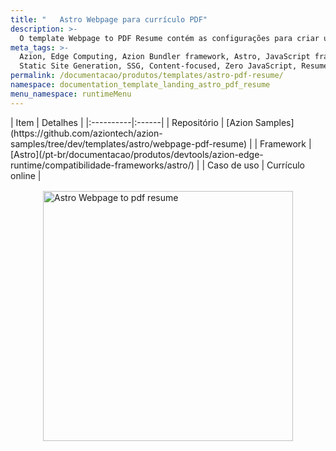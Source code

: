 ```yaml
---
title: "   Astro Webpage para currículo PDF"
description: >-
  O template Webpage to PDF Resume contém as configurações para criar um currículo para web, impressão ou PDF usando o template Webpage to PDF Resume. Após o deploy, você pode atualizá-lo com suas informações e criar seu portfólio.
meta_tags: >-
  Azion, Edge Computing, Azion Bundler framework, Astro, JavaScript frameworks,
  Static Site Generation, SSG, Content-focused, Zero JavaScript, Resume
permalink: /documentacao/produtos/templates/astro-pdf-resume/
namespace: documentation_template_landing_astro_pdf_resume
menu_namespace: runtimeMenu
---
```



<div class="[&_.flex.flex-col]:!gap-4 [&_.flex.flex-col]:md:!gap-8 [&_.flex.flex-col]:2xl:!gap-16">
  <SectionBasicContent
    titleTag="h2"
    description="O template Webpage to PDF Resume contém as configurações para criar um currículo para web, impressão ou PDF usando o template Webpage to PDF Resume. Após o deploy, você pode atualizá-lo com suas informações e criar seu portfólio."
    buttons={[
      { label: "Deploy template", link: "https://console.azion.com/create/azion-community/webpage-to-pdf-resume", outlined: false, icon: "ai ai-azion", iconPos: "left" },
      { label: "Ver demo", link: "https://df4tjw645p.map.azionedge.net/", severity: "secondary", target:"_blank" }
    ]}
  />
</div>

<div style="display: flex; gap: 1rem; align-items: center; flex-direction: row; flex-wrap: wrap;">
  <div style="flex: 1; min-width: 300px;">
    | Item | Detalhes |
    |:----------|:------|
    | Repositório | [Azion Samples](https://github.com/aziontech/azion-samples/tree/dev/templates/astro/webpage-pdf-resume) |
    | Framework | [Astro](/pt-br/documentacao/produtos/devtools/azion-edge-runtime/compatibilidade-frameworks/astro/) |
    | Caso de uso | Currículo online |
  </div>
  <div style="display: flex; justify-content: center; align-items: center; flex: 1; min-width: 300px;">
    <img src="/assets/docs/images/uploads/template-showcase/astro/asto-pdf-resume.png" width="400" alt="Astro Webpage to pdf resume" style="max-width: 100%; height: auto;" />
  </div>
</div>

